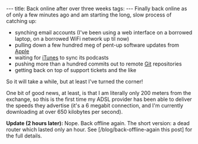 ---
title: Back online after over three weeks
tags:
---
Finally back online as of only a few minutes ago and am starting the long, slow process of catching up:

* synching email accounts (I've been using a web interface on a borrowed laptop, on a borrowed WiFi network up til now)
* pulling down a few hundred meg of pent-up software updates from [[Apple]]
* waiting for [[iTunes]] to sync its podcasts
* pushing more than a hundred commits out to remote [[Git]] repositories
* getting back on top of support tickets and the like

So it will take a while, but at least I've turned the corner!

One bit of good news, at least, is that I am literally only 200 meters from the exchange, so this is the first time my ADSL provider has been able to deliver the speeds they advertise (it's a 6 megabit connection, and I'm currently downloading at over 650 kilobytes per second).

'''Update (2 hours later):''' Nope. Back offline again. The short version: a dead router which lasted only an hour. See [/blog/back-offline-again this post] for the full details.
